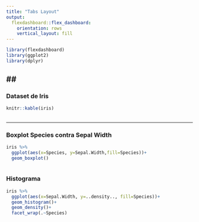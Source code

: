 ```yaml
---
title: "Tabs Layout"
output: 
  flexdashboard::flex_dashboard:
    orientation: rows
    vertical_layout: fill
---
```

```r
library(flexdashboard)
library(ggplot2)
library(dplyr)
```

## 
------------------------------

### Dataset de Iris

```r
knitr::kable(iris)
```

## {.tabset}

---------------

### Boxplot Species contra Sepal Width

```r
iris %>% 
  ggplot(aes(x=Species, y=Sepal.Width,fill=Species))+
  geom_boxplot()
  
```


### Histograma

```r
iris %>% 
  ggplot(aes(x=Sepal.Width, y=..density.., fill=Species))+
  geom_histogram()+
  geom_density()+
  facet_wrap(.~Species)
```
